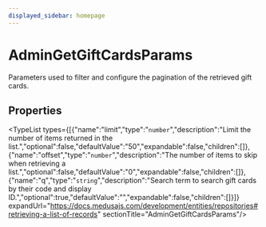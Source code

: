 ```yaml
---
displayed_sidebar: homepage
---
```



# AdminGetGiftCardsParams

Parameters used to filter and configure the pagination of the retrieved gift cards.

## Properties

<TypeList types={[{"name":"limit","type":"`number`","description":"Limit the number of items returned in the list.","optional":false,"defaultValue":"50","expandable":false,"children":[]},{"name":"offset","type":"`number`","description":"The number of items to skip when retrieving a list.","optional":false,"defaultValue":"0","expandable":false,"children":[]},{"name":"q","type":"`string`","description":"Search term to search gift cards by their code and display ID.","optional":true,"defaultValue":"","expandable":false,"children":[]}]} expandUrl="https://docs.medusajs.com/development/entities/repositories#retrieving-a-list-of-records" sectionTitle="AdminGetGiftCardsParams"/>
